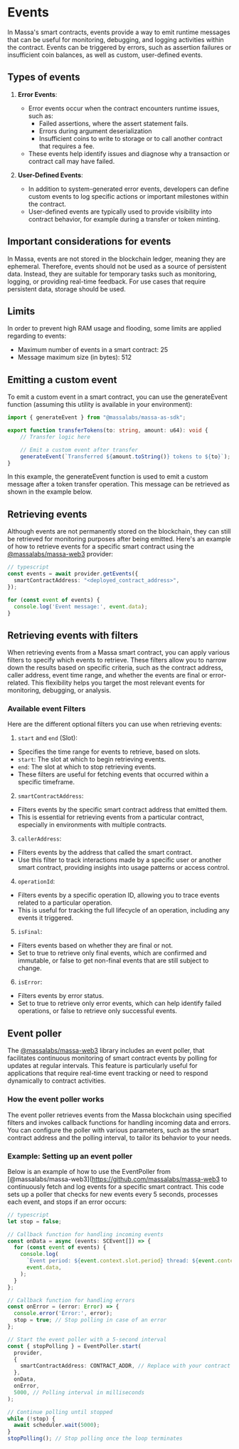 # Events

In Massa's smart contracts, events provide a way to emit runtime messages that can be useful for monitoring, debugging, and logging activities within the contract. Events can be triggered by errors, such as assertion failures or insufficient coin balances, as well as custom, user-defined events.

## Types of events

1. **Error Events**:

    - Error events occur when the contract encounters runtime issues, such as:
      - Failed assertions, where the assert statement fails.
      - Errors during argument deserialization
      - Insufficient coins to write to storage or to call another contract that requires a fee.
    - These events help identify issues and diagnose why a transaction or contract call may have failed.

2. **User-Defined Events**:

    - In addition to system-generated error events, developers can define custom events to log specific actions or important milestones within the contract.
    - User-defined events are typically used to provide visibility into contract behavior, for example during a transfer or token minting.

## Important considerations for events
In Massa, events are not stored in the blockchain ledger, meaning they are ephemeral. Therefore, events should not be used as a source of persistent data. Instead, they are suitable for temporary tasks such as monitoring, logging, or providing real-time feedback.
For use cases that require persistent data, storage should be used.

## Limits

In order to prevent high RAM usage and flooding, some limits are applied regarding to events:
* Maximum number of events in a smart contract: 25
* Message maximum size (in bytes): 512

## Emitting a custom event
To emit a custom event in a smart contract, you can use the generateEvent function (assuming this utility is available in your environment):

```ts
import { generateEvent } from "@massalabs/massa-as-sdk";

export function transferTokens(to: string, amount: u64): void {
    // Transfer logic here

    // Emit a custom event after transfer
    generateEvent(`Transferred ${amount.toString()} tokens to ${to}`);
}
```
In this example, the generateEvent function is used to emit a custom message after a token transfer operation. This message can be retrieved as shown in the example below.

## Retrieving events
Although events are not permanently stored on the blockchain, they can still be retrieved for monitoring purposes after being emitted. Here's an example of how to retrieve events for a specific smart contract using the [@massalabs/massa-web3](https://github.com/massalabs/massa-web3) provider:
```ts
// typescript
const events = await provider.getEvents({
  smartContractAddress: "<deployed_contract_address>",
});

for (const event of events) {
  console.log('Event message:', event.data);
}
```

## Retrieving events with filters
When retrieving events from a Massa smart contract, you can apply various filters to specify which events to retrieve. These filters allow you to narrow down the results based on specific criteria, such as the contract address, caller address, event time range, and whether the events are final or error-related. This flexibility helps you target the most relevant events for monitoring, debugging, or analysis.

### Available event Filters

Here are the different optional filters you can use when retrieving events:

1. `start` and `end` (Slot):

- Specifies the time range for events to retrieve, based on slots.
- `start`: The slot at which to begin retrieving events.
- `end`: The slot at which to stop retrieving events.
- These filters are useful for fetching events that occurred within a specific timeframe.

2. `smartContractAddress`:

- Filters events by the specific smart contract address that emitted them.
- This is essential for retrieving events from a particular contract, especially in environments with multiple contracts.

3. `callerAddress`:

- Filters events by the address that called the smart contract.
- Use this filter to track interactions made by a specific user or another smart contract, providing insights into usage patterns or access control.

4. `operationId`:

- Filters events by a specific operation ID, allowing you to trace events related to a particular operation.
- This is useful for tracking the full lifecycle of an operation, including any events it triggered.

5. `isFinal`:

- Filters events based on whether they are final or not.
- Set to true to retrieve only final events, which are confirmed and immutable, or false to get non-final events that are still subject to change.

6. `isError`:

- Filters events by error status.
- Set to true to retrieve only error events, which can help identify failed operations, or false to retrieve only successful events.

## Event poller
The [@massalabs/massa-web3](https://github.com/massalabs/massa-web3) library includes an event poller, that facilitates continuous monitoring of smart contract events by polling for updates at regular intervals. This feature is particularly useful for applications that require real-time event tracking or need to respond dynamically to contract activities.

### How the event poller works
The event poller retrieves events from the Massa blockchain using specified filters and invokes callback functions for handling incoming data and errors. You can configure the poller with various parameters, such as the smart contract address and the polling interval, to tailor its behavior to your needs.

### Example: Setting up an event poller
Below is an example of how to use the EventPoller from [@massalabs/massa-web3](https://github.com/massalabs/massa-web3 to continuously fetch and log events for a specific smart contract. This code sets up a poller that checks for new events every 5 seconds, processes each event, and stops if an error occurs:

```ts
// typescript
let stop = false;

// Callback function for handling incoming events
const onData = async (events: SCEvent[]) => {
  for (const event of events) {
    console.log(
      `Event period: ${event.context.slot.period} thread: ${event.context.slot.thread} -`,
      event.data,
    );
  }
};

// Callback function for handling errors
const onError = (error: Error) => {
  console.error('Error:', error);
  stop = true; // Stop polling in case of an error
};

// Start the event poller with a 5-second interval
const { stopPolling } = EventPoller.start(
  provider,
  {
    smartContractAddress: CONTRACT_ADDR, // Replace with your contract address
  },
  onData,
  onError,
  5000, // Polling interval in milliseconds
);

// Continue polling until stopped
while (!stop) {
  await scheduler.wait(5000);
}
stopPolling(); // Stop polling once the loop terminates
```
